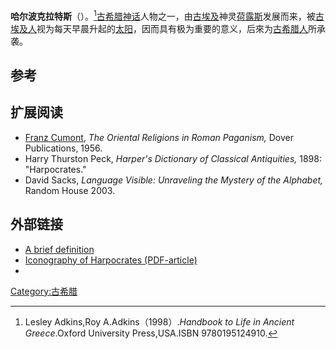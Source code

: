 {{Infobox deity|type=Greek
| image = BegramHarpocrates.jpg
| caption =哈尔波克拉特斯青铜塑像
| name = 哈尔波克拉特斯
|script_name=古希腊语|script=Ἁρποκράτης|god_of=缄默、秘密和保密之神|equivalent1_type=埃及|equivalent1=[[荷露斯|荷露斯]]|symbols=蔷薇|mother=[[伊西斯|伊西斯]]|father=[[塞拉比斯|塞拉比斯]]}}
'''哈尔波克拉特斯'''（{{lang-en|Harpocrates}}）。<ref>Lesley Adkins,Roy A.Adkins（1998）.''Handbook to Life in Ancient Greece''.Oxford University Press,USA.ISBN 9780195124910.</ref>[[古希腊|古希腊]][[神话|神话]]人物之一，由[[古埃及|古埃及]]神灵[[荷露斯|荷露斯]]发展而来，被[[古埃及人|古埃及人]]视为每天早晨升起的[[太阳|太阳]]，因而具有极为重要的意义，后來为[[古希腊人|古希腊人]]所承袭。

== 参考 ==
{{reflist}}

==扩展阅读==
{{reflist|2}}
* [[Franz_Cumont|Franz Cumont]], ''The Oriental Religions in Roman Paganism,'' Dover Publications, 1956.
* Harry Thurston Peck, ''Harper's Dictionary of Classical Antiquities,'' 1898: "Harpocrates."
* David Sacks, ''Language Visible: Unraveling the Mystery of the Alphabet,'' Random House 2003.

==外部链接==
{{commons category|哈尔波克拉特斯}}
* [https://web.archive.org/web/20130411091624/http://www.kemet.org/glossary/heru-pa-khered.html A brief definition]
* [https://web.archive.org/web/20080407082954/http://www.religionswissenschaft.unizh.ch/idd/prepublications/e_idd_harpocrates.pdf Iconography of Harpocrates (PDF-article)]
* {{Cite EB1911|wstitle=Harpocrates}}

{{Authority control}}
{{古希腊}}

[[Category:古希腊|Category:古希腊]]